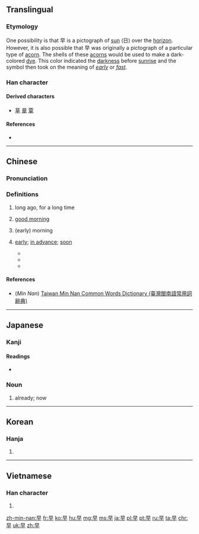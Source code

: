 ==Translingual==
{{stroke order|strokes=6}}
{{stroke order|type=animate}}

===Etymology===
One possibility is that 早 is a pictograph of [[sun]] (日) over the [[horizon]]. However, it is also possible that 早 was originally a pictograph of a particular type of [[acorn]]. The shells of these [[acorns]] would be used to make a dark-colored [[dye]]. This color indicated the [[darkness]] before [[sunrise]] and the symbol then took on the meaning of ''[[early]]'' or ''[[fast]]''.

===Han character===
{{Han char|rn=72|rad=日|as=02|sn=6|four=6040<sub>0</sub>|canj=日十 (AJ)|ids=⿱[[日]][[十]]}}

====Derived characters====
* [[草]] [[章]] [[覃]]

====References====
* {{Han ref|kx=0489.120|dkj=13742|dj=0850.090|hdz=21483.060|uh=65E9|ud=26089|bh=A6AD|bd=42669}}

----

==Chinese==
{{zh-forms}}

===Pronunciation===
{{zh-pron
|m=zǎo
|ma=y
|c=zou2
|h=pfs=chó
|mn=chá/chái
|w=2tsau
|mc=y
|oc=y
|cat=n,a,adv,intj
}}

===Definitions===
{{zh-hanzi}}

# {{cx|Beginning Mandarin|lang=zh}} long ago, for a long time
#: {{zh-usex|他 早 走 了。|He left long ago.}}
#: {{zh-usex|這 個 變壓器 已經 燒 毀 了，早 該 拆 換 一 個 新 的 了。|This transformer has burnt out. It'should have been replaced a long time ago.}}  
# [[good morning]]
# {{cx|Beginning Mandarin|lang=zh}} (early) morning
#:  {{zh-usex|我 今 '''早''' 沒 有 見到 他。|I didn't see him this '''morning'''.}}  
# {{cx|Beginning Mandarin|lang=zh}} [[early]]; [[in advance]]; [[soon]]
#* {{zh-usex|我 醒 得 很 '''早'''|I woke up '''early'''}}	  
#* {{zh-usex|你 能 不 能 '''早''' 一點 來？|Can you be here a little '''earlier'''?}}
#* {{zh-usex|請問，我 今天 '''早''' 走 一會兒 行 嗎？|Please could I leave '''early''' today?}}	  

====References====
*(''Min Nan'') [http://twblg.dict.edu.tw/holodict_new/result_detail.jsp?n_no=2446&curpage=1&sample=%E6%97%A9&radiobutton=1&querytarget=1&limit=20&pagenum=2&rowcount=30 Taiwan Min Nan Common Words Dictionary (臺灣閩南語常用詞辭典)]

{{zh-cat|Beginning}}

----

==Japanese==

===Kanji===
{{ja-kanji|grade=1|rs=日02}}

====Readings====
{{ja-kanjitab|はや|yomi=k}}
* {{ja-readings|goon=[[そう]] (sō)|kanon=[[そう]] (sō)|kanyoon=[[さつ]] (satsu)|kun=[[はやい]] (hayai), [[はや]] (haya), [[さ]] (sa)}}

===Noun===
{{ja-noun|はや}}

# already; now

----

==Korean==

===Hanja===
{{ko-hanja|hangeul=조|eumhun=일찍|mr=cho|y=co}}

# {{defn|lang=ko|sort=日02}}

----

==Vietnamese==

===Han character===
{{vi-hantu|[[tảo]]|rs=日02}}

# {{defn|lang=vi|sort=日02}}

[[zh-min-nan:早]]
[[fr:早]]
[[ko:早]]
[[hu:早]]
[[mg:早]]
[[ms:早]]
[[ja:早]]
[[pl:早]]
[[pt:早]]
[[ru:早]]
[[ta:早]]
[[chr:早]]
[[uk:早]]
[[zh:早]]